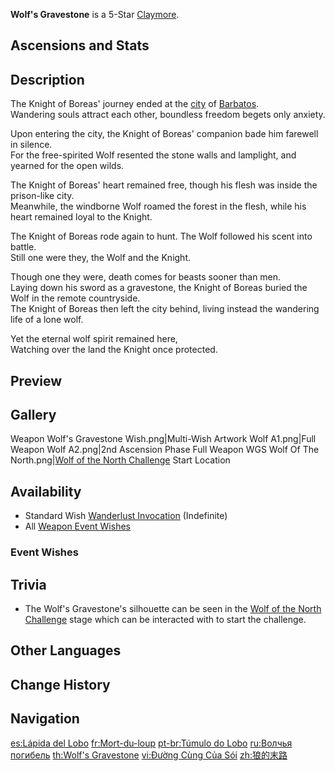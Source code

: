 {{Weapon Infobox
|id             = 12502
|image          = <gallery>
Weapon Wolf's Gravestone.png|Base
Weapon Wolf's Gravestone 2nd.png|2nd Ascension
</gallery>
|type           = Claymore
|releaseDate    = 2020-09-28
|quality        = 5
|base_atk       = 46
|2nd_stat_type  = ATK
|2nd_stat       = 10.8%
|obtain         = Wishes
|passive        = Wolfish Tracker
|effect         = Increases ATK by (var1)%. On hit, attacks against opponents with less than 30% HP increase all party members' ATK by (var2)% for 12s. Can only occur once every 30s.
|eff_rank1_var1 = 20
|eff_rank2_var1 = 25
|eff_rank3_var1 = 30
|eff_rank4_var1 = 35
|eff_rank5_var1 = 40
|eff_rank1_var2 = 40
|eff_rank2_var2 = 50
|eff_rank3_var2 = 60
|eff_rank4_var2 = 70
|eff_rank5_var2 = 80
|eff_att1       = ATK
|eff_att2       = Party
|eff_att3       = Enemy HP Dependent
}}
{{Description|A longsword used by the Wolf Knight. Originally just a heavy sheet of iron given to the knight by a blacksmith from the city, it became endowed with legendary power owing to his friendship with the wolves.}}
'''Wolf's Gravestone''' is a 5-Star [[Claymore]].

==Ascensions and Stats==
{{Weapon Ascensions and Stats
|ascendMat1 = Fetters of the Dandelion Gladiator
|ascendMat2 = Chains of the Dandelion Gladiator
|ascendMat3 = Shackles of the Dandelion Gladiator
|ascendMat4 = Dream of the Dandelion Gladiator
|bossMat1   = Chaos Device
|bossMat2   = Chaos Circuit
|bossMat3   = Chaos Core
|commonMat1 = Divining Scroll
|commonMat2 = Sealed Scroll
|commonMat3 = Forbidden Curse Scroll
}}

==Description==
The Knight of Boreas' journey ended at the [[City of Mondstadt|city]] of [[Barbatos]].<br />
Wandering souls attract each other, boundless freedom begets only anxiety.

Upon entering the city, the Knight of Boreas' companion bade him farewell in silence.<br />
For the free-spirited Wolf resented the stone walls and lamplight, and yearned for the open wilds.

The Knight of Boreas' heart remained free, though his flesh was inside the prison-like city.<br />
Meanwhile, the windborne Wolf roamed the forest in the flesh, while his heart remained loyal to the Knight.

The Knight of Boreas rode again to hunt. The Wolf followed his scent into battle.<br />
Still one were they, the Wolf and the Knight.

Though one they were, death comes for beasts sooner than men.<br />
Laying down his sword as a gravestone, the Knight of Boreas buried the Wolf in the remote countryside.<br />
The Knight of Boreas then left the city behind, living instead the wandering life of a lone wolf.

Yet the eternal wolf spirit remained here,<br />
Watching over the land the Knight once protected.

==Preview==
{{Preview
|file    = Weapon Wolf's Gravestone Passive
|caption = Wolfish Tracker effect activated
}}

==Gallery==
<gallery>
Weapon Wolf's Gravestone Wish.png|Multi-Wish Artwork
Wolf A1.png|Full Weapon
Wolf A2.png|2nd Ascension Phase Full Weapon
WGS Wolf Of The North.png|[[Wolf of the North Challenge]] Start Location
</gallery>

==Availability==
*Standard Wish [[Wanderlust Invocation]] (Indefinite)
*All [[Weapon Event Wishes]]

===Event Wishes===
{{Featured}}

==Trivia==
*The Wolf's Gravestone's silhouette can be seen in the [[Wolf of the North Challenge]] stage which can be interacted with to start the challenge.

==Other Languages==
{{Flex|
===Weapon===
{{Other Languages
|en      = Wolf's Gravestone
|zhs     = 狼的末路
|zhs_rm  = Láng de Mòlù
|zht     = 狼的末路
|zht_rm  = Láng de Mòlù
|zh_tl   = The End of the Wolf
|ja      = {{Rubi|狼|おおかみ|の|&nbsp;|末|まつ|路|ろ}}
|ja_rm   = Ookami no Matsuro
|ja_tl   = The End of the Wolf
|ko      = 늑대의 말로
|ko_rm   = Neukdae-ui Mallo
|ko_tl   = The End of the Wolf
|es      = Lápida del Lobo
|es_tl   = Wolf's Tombstone
|fr      = Mort-du-loup
|fr_tl   = Death-of-the-Wolf
|ru      = Волчья погибель
|ru_tl   = Wolf's Bane
|th      = Wolf's Gravestone
|vi      = Đường Cùng Của Sói
|vi_tl   = Wolf's Dead End
|de      = Wolfsgrab
|de_tl   = Wolf's Grave
|id      = Wolf's Gravestone
|pt      = Túmulo do Lobo
|pt_tl   = Tomb of the Wolf
|tr      = Kurdun Mezar Taşı
|tr_tl   = 
|it      = Trapasso ululante
|it_tl   = Howling Passage
}}
|
===Passive===
{{Other Languages
|en      = Wolfish Tracker
|zhs     = 如狼般狩猎者
|zhs_rm  = Rú Láng Bān Shòuliè-zhě
|zht     = 如狼般狩獵者
|zht_rm  = Rú Láng Bān Shòuliè-zhě
|zh_tl   = Wolflike Hunter
|ja      = 狼のような狩人
|ja_rm   = Ookami no You na Karyuudo
|ja_tl   = Wolflike Hunter
|ko      = 늑대 같은 사냥꾼
|ko_tl   = Wolflike Hunter
|es      = Cazador salvaje
|es_tl   = Wild Hunter
|fr      = Chasse lupicale
|fr_tl   = Lupical Hunt
|ru      = Волк-охотник
|ru_tl   = Hunting Wolf
|th      = Wolfish Tracker
|vi      = Người Thợ Săn Như Sói
|vi_tl   = 
|de      = Jäger wie ein Wolf
|de_tl   = 
|id      = Wolfish Tracker
|pt      = Caçador Selvagem
|pt_tl   = 
|tr      = Kurtvari İzci
|tr_tl   = 
|it      = Cacciatore famelico
|it_tl   = 
}}
}}

==Change History==
{{Change History|1.0}}

==Navigation==
{{Weapon Navbox|type=Claymores}}

[[es:Lápida del Lobo]]
[[fr:Mort-du-loup]]
[[pt-br:Túmulo do Lobo]]
[[ru:Волчья погибель]]
[[th:Wolf's Gravestone]]
[[vi:Đường Cùng Của Sói]]
[[zh:狼的末路]]